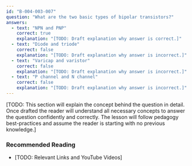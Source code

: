 ```yaml
---
id: "B-004-003-007"
question: "What are the two basic types of bipolar transistors?"
answers:
  - text: "NPN and PNP"
    correct: true
    explanation: "[TODO: Draft explanation why answer is correct.]"
  - text: "Diode and triode"
    correct: false
    explanation: "[TODO: Draft explanation why answer is incorrect.]"
  - text: "Varicap and varistor"
    correct: false
    explanation: "[TODO: Draft explanation why answer is incorrect.]"
  - text: "P channel and N channel"
    correct: false
    explanation: "[TODO: Draft explanation why answer is incorrect.]"
---
```


[TODO: This section will explain the concept behind the question in detail. Once drafted the reader will understand all necessary concepts to answer the question confidently and correctly. The lesson will follow pedagogy best-practices and assume the reader is starting with no previous knowledge.]

### Recommended Reading

- [TODO: Relevant Links and YouTube Videos]
